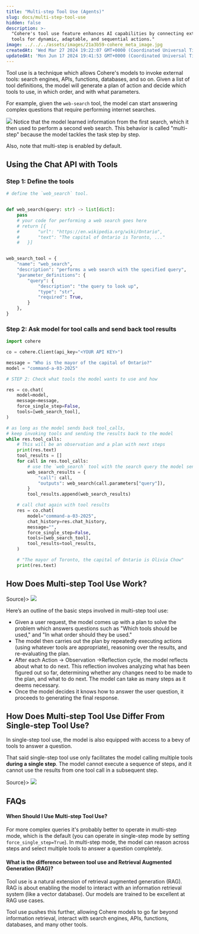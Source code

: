 ```yaml
---
title: "Multi-step Tool Use (Agents)"
slug: docs/multi-step-tool-use
hidden: false
description: >-
  "Cohere's tool use feature enhances AI capabilities by connecting external
  tools for dynamic, adaptable, and sequential actions."
image: ../../../assets/images/21a3b59-cohere_meta_image.jpg
createdAt: 'Wed Mar 27 2024 19:22:07 GMT+0000 (Coordinated Universal Time)'
updatedAt: 'Mon Jun 17 2024 19:41:53 GMT+0000 (Coordinated Universal Time)'
---
```

Tool use is a technique which allows Cohere's models to invoke external tools: search engines, APIs, functions, databases, and so on. Given a list of tool definitions, the model will generate a plan of action and decide which tools to use, in which order, and with what parameters.

For example, given the `web-search` tool, the model can start answering complex questions that require performing internet searches.

![](../../../assets/images/00e8907-image.png)
Notice that the model learned information from the first search, which it then used to perform a second web search. This behavior is called "multi-step" because the model tackles the task step by step.

Also, note that multi-step is enabled by default.

## Using the Chat API with Tools

### Step 1: Define the tools

```python PYTHON
# define the `web_search` tool.


def web_search(query: str) -> list[dict]:
    pass
    # your code for performing a web search goes here
    # return [{
    # 		"url": "https://en.wikipedia.org/wiki/Ontario",
    # 		"text": "The capital of Ontario is Toronto, ..."
    # 	}]


web_search_tool = {
    "name": "web_search",
    "description": "performs a web search with the specified query",
    "parameter_definitions": {
        "query": {
            "description": "the query to look up",
            "type": "str",
            "required": True,
        }
    },
}
```

### Step 2: Ask model for tool calls and send back tool results

```python PYTHON
import cohere

co = cohere.Client(api_key="<YOUR API KEY>")

message = "Who is the mayor of the capital of Ontario?"
model = "command-a-03-2025"

# STEP 2: Check what tools the model wants to use and how

res = co.chat(
    model=model,
    message=message,
    force_single_step=False,
    tools=[web_search_tool],
)

# as long as the model sends back tool_calls,
# keep invoking tools and sending the results back to the model
while res.tool_calls:
    # This will be an observation and a plan with next steps
    print(res.text)
    tool_results = []
    for call in res.tool_calls:
        # use the `web_search` tool with the search query the model sent back
        web_search_results = {
            "call": call,
            "outputs": web_search(call.parameters["query"]),
        }
        tool_results.append(web_search_results)

    # call chat again with tool results
    res = co.chat(
        model="command-a-03-2025",
        chat_history=res.chat_history,
        message="",
        force_single_step=False,
        tools=[web_search_tool],
        tool_results=tool_results,
    )

    # "The mayor of Toronto, the capital of Ontario is Olivia Chow"
    print(res.text)
```

## How Does Multi-step Tool Use Work?

<Frame caption={<a href="https://python.langchain.com/docs/use_cases/tool_use">Source</a>}>
<img src="../../../assets/images/1e500e0-tool_use_1.svg" />
</Frame>

Here’s an outline of the basic steps involved in multi-step tool use:

- Given a user request, the model comes up with a plan to solve the problem which answers questions such as "Which tools should be used," and "In what order should they be used."
- The model then carries out the plan by repeatedly executing actions (using whatever tools are appropriate), reasoning over the results, and re-evaluating the plan.
- After each Action -> Observation ->Reflection cycle, the model reflects about what to do next. This reflection involves analyzing what has been figured out so far, determining whether any changes need to be made to the plan, and what to do next. The model can take as many steps as it deems necessary.
- Once the model decides it knows how to answer the user question, it proceeds to generating the final response.

## How Does Multi-step Tool Use Differ From Single-step Tool Use?

In single-step tool use, the model is also equipped with access to a bevy of tools to answer a question.

That said single-step tool use only facilitates the model calling multiple tools **during a single step**. The model cannot execute a sequence of steps, and it cannot use the results from one tool call in a subsequent step.

<Frame caption={<a href="https://python.langchain.com/docs/use_cases/tool_use">Source</a>}>
<img src="../../../assets/images/f7207ba-tool_use_1.svg" />
</Frame>


## FAQs

#### When Should I Use Multi-step Tool Use?

For more complex queries it's probably better to operate in multi-step mode, which is the default (you can operate in single-step mode by setting `force_single_step=True`). In multi-step mode, the model can reason across steps and select multiple tools to answer a question completely.

#### What is the difference between tool use and Retrieval Augmented Generation (RAG)?

Tool use is a natural extension of retrieval augmented generation (RAG). RAG is about enabling the model to interact with an information retrieval system (like a vector database). Our models are trained to be excellent at RAG use cases.

Tool use pushes this further, allowing Cohere models to go far beyond information retrieval, interact with search engines, APIs, functions, databases, and many other tools.
